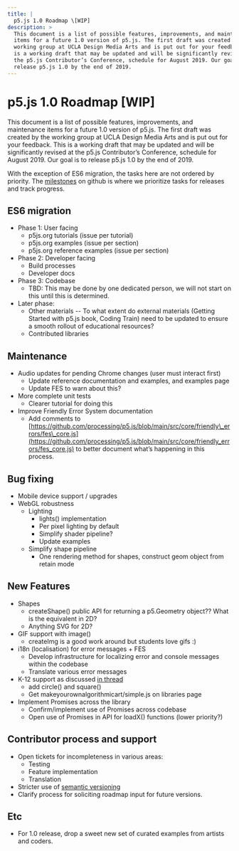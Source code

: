 ```yaml
---
title: |
  p5.js 1.0 Roadmap \[WIP]
description: >
  This document is a list of possible features, improvements, and maintenance
  items for a future 1.0 version of p5.js. The first draft was created by the
  working group at UCLA Design Media Arts and is put out for your feedback. This
  is a working draft that may be updated and will be significantly revised at
  the p5.js Contributor’s Conference, schedule for August 2019. Our goal is to
  release p5.js 1.0 by the end of 2019.
---
```

# p5.js 1.0 Roadmap \[WIP]

This document is a list of possible features, improvements, and maintenance items for a future 1.0 version of p5.js. The first draft was created by the working group at UCLA Design Media Arts and is put out for your feedback. This is a working draft that may be updated and will be significantly revised at the p5.js Contributor’s Conference, schedule for August 2019. Our goal is to release p5.js 1.0 by the end of 2019.

With the exception of ES6 migration, the tasks here are not ordered by priority. The [milestones](https://github.com/processing/p5.js/milestones) on github is where we prioritize tasks for releases and track progress.

## ES6 migration

* Phase 1: User facing
  * p5js.org tutorials (issue per tutorial)
  * p5js.org examples (issue per section)
  * p5js.org reference examples (issue per section)
* Phase 2: Developer facing
  * Build processes
  * Developer docs
* Phase 3: Codebase
  * TBD: This may be done by one dedicated person, we will not start on this until this is determined.
* Later phase:
  * Other materials -- To what extent do external materials (Getting Started with p5.js book, Coding Train) need to be updated to ensure a smooth rollout of educational resources?
  * Contributed libraries

## Maintenance

* Audio updates for pending Chrome changes (user must interact first)
  * Update reference documentation and examples, and examples page
  * Update FES to warn about this?
* More complete unit tests
  * Clearer tutorial for doing this
* Improve Friendly Error System documentation
  * Add comments to [https://github.com/processing/p5.js/blob/main/src/core/friendly\_errors/fes\_core.js](https://github.com/processing/p5.js/blob/main/src/core/friendly_errors/fes_core.js) to better document what’s happening in this process.

## Bug fixing

* Mobile device support / upgrades
* WebGL robustness
  * Lighting
    * lights() implementation
    * Per pixel lighting by default
    * Simplify shader pipeline?
    * Update examples
  * Simplify shape pipeline
    * One rendering method for shapes, construct geom object from retain mode

## New Features

* Shapes
  * createShape() public API for returning a p5.Geometry object?? What is the equivalent in 2D?
  * Anything SVG for 2D?
* GIF support with image()
  * createImg is a good work around but students love gifs :)
* i18n (localisation) for error messages + FES
  * Develop infrastructure for localizing error and console messages within the codebase
  * Translate various error messages
* K-12 support as discussed [in thread](https://github.com/processing/p5.js/issues/2305)
  * add circle() and square()
  * Get makeyourownalgorithmicart/simple.js on libraries page
* Implement Promises across the library
  * Confirm/implement use of Promises across codebase
  * Open use of Promises in API for loadX() functions (lower priority?)

## Contributor process and support

* Open tickets for incompleteness in various areas:
  * Testing
  * Feature implementation
  * Translation
* Stricter use of [semantic versioning](https://semver.org/)
* Clarify process for soliciting roadmap input for future versions.

## Etc

* For 1.0 release, drop a sweet new set of curated examples from artists and coders.
